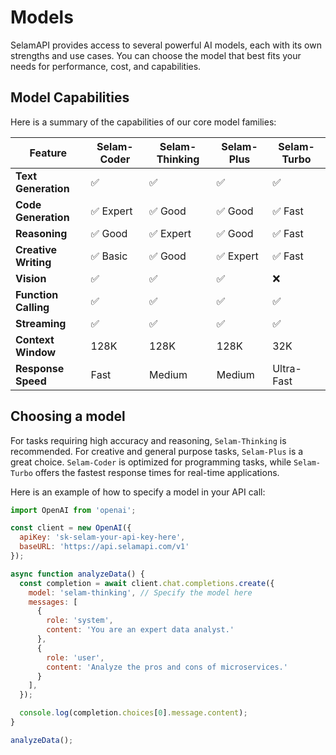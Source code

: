 # Models

SelamAPI provides access to several powerful AI models, each with its own strengths and use cases. You can choose the model that best fits your needs for performance, cost, and capabilities.

## Model Capabilities

Here is a summary of the capabilities of our core model families:

| Feature | Selam-Coder | Selam-Thinking | Selam-Plus | Selam-Turbo |
|---|---|---|---|---|
| **Text Generation** | ✅ | ✅ | ✅ | ✅ |
| **Code Generation** | ✅ Expert | ✅ Good | ✅ Good | ✅ Fast |
| **Reasoning** | ✅ Good | ✅ Expert | ✅ Good | ✅ Fast |
| **Creative Writing**| ✅ Basic | ✅ Good | ✅ Expert | ✅ Fast |
| **Vision** | ✅ | ✅ | ✅ | ❌ |
| **Function Calling**| ✅ | ✅ | ✅ | ✅ |
| **Streaming** | ✅ | ✅ | ✅ | ✅ |
| **Context Window** | 128K | 128K | 128K | 32K |
| **Response Speed** | Fast | Medium | Medium | Ultra-Fast |

## Choosing a model

For tasks requiring high accuracy and reasoning, `Selam-Thinking` is recommended. For creative and general purpose tasks, `Selam-Plus` is a great choice. `Selam-Coder` is optimized for programming tasks, while `Selam-Turbo` offers the fastest response times for real-time applications.

Here is an example of how to specify a model in your API call:

```javascript copy
import OpenAI from 'openai';

const client = new OpenAI({
  apiKey: 'sk-selam-your-api-key-here',
  baseURL: 'https://api.selamapi.com/v1'
});

async function analyzeData() {
  const completion = await client.chat.completions.create({
    model: 'selam-thinking', // Specify the model here
    messages: [
      {
        role: 'system',
        content: 'You are an expert data analyst.'
      },
      {
        role: 'user',
        content: 'Analyze the pros and cons of microservices.'
      }
    ],
  });

  console.log(completion.choices[0].message.content);
}

analyzeData();
```

